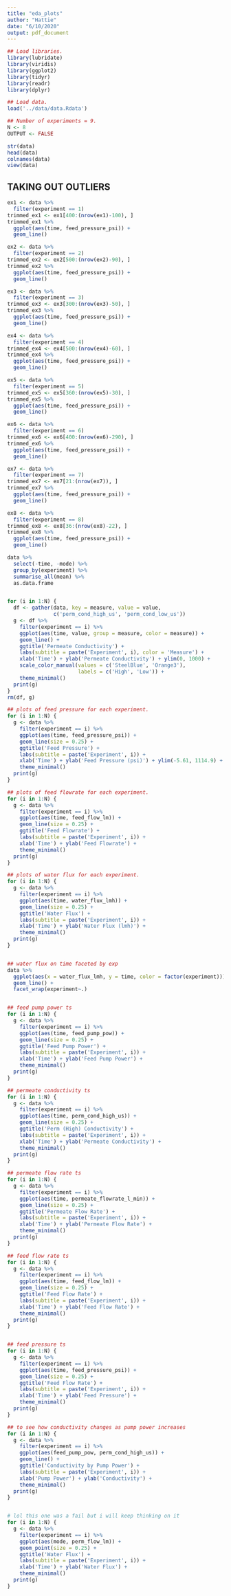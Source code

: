 ```yaml
---
title: "eda_plots"
author: "Hattie"
date: "6/10/2020"
output: pdf_document
---
```


```r
## Load libraries.
library(lubridate)
library(viridis)
library(ggplot2)
library(tidyr)
library(readr)
library(dplyr)

## Load data.
load('../data/data.Rdata')

## Number of experiments = 9.
N <- 8
OUTPUT <- FALSE
```

```r
str(data)
head(data)
colnames(data)
view(data)
```

## TAKING OUT OUTLIERS 
```r
ex1 <- data %>% 
  filter(experiment == 1) 
trimmed_ex1 <- ex1[400:(nrow(ex1)-100), ]
trimmed_ex1 %>% 
  ggplot(aes(time, feed_pressure_psi)) +
  geom_line()

ex2 <- data %>% 
  filter(experiment == 2) 
trimmed_ex2 <- ex2[500:(nrow(ex2)-90), ]
trimmed_ex2 %>% 
  ggplot(aes(time, feed_pressure_psi)) +
  geom_line()

ex3 <- data %>% 
  filter(experiment == 3) 
trimmed_ex3 <- ex3[300:(nrow(ex3)-50), ]
trimmed_ex3 %>% 
  ggplot(aes(time, feed_pressure_psi)) +
  geom_line()

ex4 <- data %>% 
  filter(experiment == 4) 
trimmed_ex4 <- ex4[500:(nrow(ex4)-60), ]
trimmed_ex4 %>% 
  ggplot(aes(time, feed_pressure_psi)) +
  geom_line()

ex5 <- data %>% 
  filter(experiment == 5) 
trimmed_ex5 <- ex5[360:(nrow(ex5)-30), ]
trimmed_ex5 %>% 
  ggplot(aes(time, feed_pressure_psi)) +
  geom_line()

ex6 <- data %>% 
  filter(experiment == 6) 
trimmed_ex6 <- ex6[400:(nrow(ex6)-290), ]
trimmed_ex6 %>% 
  ggplot(aes(time, feed_pressure_psi)) +
  geom_line()

ex7 <- data %>% 
  filter(experiment == 7) 
trimmed_ex7 <- ex7[21:(nrow(ex7)), ]
trimmed_ex7 %>% 
  ggplot(aes(time, feed_pressure_psi)) +
  geom_line()

ex8 <- data %>% 
  filter(experiment == 8) 
trimmed_ex8 <- ex8[36:(nrow(ex8)-22), ]
trimmed_ex8 %>% 
  ggplot(aes(time, feed_pressure_psi)) +
  geom_line()
```

```r
data %>%
  select(-time, -mode) %>%
  group_by(experiment) %>%
  summarise_all(mean) %>%
  as.data.frame


for (i in 1:N) {
  df <- gather(data, key = measure, value = value,
               c('perm_cond_high_us', 'perm_cond_low_us'))
  g <- df %>%
    filter(experiment == i) %>%
    ggplot(aes(time, value, group = measure, color = measure)) +
    geom_line() +
    ggtitle('Permeate Conductivity') +
    labs(subtitle = paste('Experiment', i), color = 'Measure') +
    xlab('Time') + ylab('Permeate Conductivity') + ylim(0, 1000) +
    scale_color_manual(values = c('SteelBlue', 'Orange3'),
                       labels = c('High', 'Low')) +
    theme_minimal()
  print(g)
}
rm(df, g)

## plots of feed pressure for each experiment.
for (i in 1:N) {
  g <- data %>%
    filter(experiment == i) %>%
    ggplot(aes(time, feed_pressure_psi)) +
    geom_line(size = 0.25) +
    ggtitle('Feed Pressure') +
    labs(subtitle = paste('Experiment', i)) +
    xlab('Time') + ylab('Feed Pressure (psi)') + ylim(-5.61, 1114.9) +
    theme_minimal()
  print(g)
}

## plots of feed flowrate for each experiment.
for (i in 1:N) {
  g <- data %>%
    filter(experiment == i) %>%
    ggplot(aes(time, feed_flow_lm)) +
    geom_line(size = 0.25) +
    ggtitle('Feed Flowrate') +
    labs(subtitle = paste('Experiment', i)) +
    xlab('Time') + ylab('Feed Flowrate') +
    theme_minimal()
  print(g)
}

## plots of water flux for each experiment.
for (i in 1:N) {
  g <- data %>%
    filter(experiment == i) %>%
    ggplot(aes(time, water_flux_lmh)) +
    geom_line(size = 0.25) +
    ggtitle('Water Flux') +
    labs(subtitle = paste('Experiment', i)) +
    xlab('Time') + ylab('Water Flux (lmh)') +
    theme_minimal()
  print(g)
}


## water flux on time faceted by exp
data %>% 
  ggplot(aes(x = water_flux_lmh, y = time, color = factor(experiment))) + 
  geom_line() +
  facet_wrap(experiment~.)


## feed pump power ts
for (i in 1:N) {
  g <- data %>%
    filter(experiment == i) %>%
    ggplot(aes(time, feed_pump_pow)) +
    geom_line(size = 0.25) +
    ggtitle('Feed Pump Power') +
    labs(subtitle = paste('Experiment', i)) +
    xlab('Time') + ylab('Feed Pump Power') +
    theme_minimal()
  print(g)
}

## permeate conductivity ts
for (i in 1:N) {
  g <- data %>%
    filter(experiment == i) %>%
    ggplot(aes(time, perm_cond_high_us)) +
    geom_line(size = 0.25) +
    ggtitle('Perm (High) Conductivity') +
    labs(subtitle = paste('Experiment', i)) +
    xlab('Time') + ylab('Permeate Conductivity') +
    theme_minimal()
  print(g)
}

## permeate flow rate ts
for (i in 1:N) {
  g <- data %>%
    filter(experiment == i) %>%
    ggplot(aes(time, permeate_flowrate_l_min)) +
    geom_line(size = 0.25) +
    ggtitle('Permeate Flow Rate') +
    labs(subtitle = paste('Experiment', i)) +
    xlab('Time') + ylab('Permeate Flow Rate') +
    theme_minimal()
  print(g)
}

## feed flow rate ts
for (i in 1:N) {
  g <- data %>%
    filter(experiment == i) %>%
    ggplot(aes(time, feed_flow_lm)) +
    geom_line(size = 0.25) +
    ggtitle('Feed Flow Rate') +
    labs(subtitle = paste('Experiment', i)) +
    xlab('Time') + ylab('Feed Flow Rate') +
    theme_minimal()
  print(g)
}


## feed pressure ts
for (i in 1:N) {
  g <- data %>%
    filter(experiment == i) %>%
    ggplot(aes(time, feed_pressure_psi)) +
    geom_line(size = 0.25) +
    ggtitle('Feed Flow Rate') +
    labs(subtitle = paste('Experiment', i)) +
    xlab('Time') + ylab('Feed Pressure') +
    theme_minimal()
  print(g)
}

## to see how conductivity changes as pump power increases
for (i in 1:N) {
  g <- data %>%
    filter(experiment == i) %>%
    ggplot(aes(feed_pump_pow, perm_cond_high_us)) +
    geom_line() +
    ggtitle('Conductivity by Pump Power') +
    labs(subtitle = paste('Experiment', i)) +
    xlab('Pump Power') + ylab('Conductivity') +
    theme_minimal()
  print(g)
}


# lol this one was a fail but i will keep thinking on it
for (i in 1:N) {
  g <- data %>%
    filter(experiment == i) %>%
    ggplot(aes(mode, perm_flow_lm)) +
    geom_point(size = 0.25) +
    ggtitle('Water Flux') +
    labs(subtitle = paste('Experiment', i)) +
    xlab('Time') + ylab('Water Flux') +
    theme_minimal()
  print(g)
}
```


